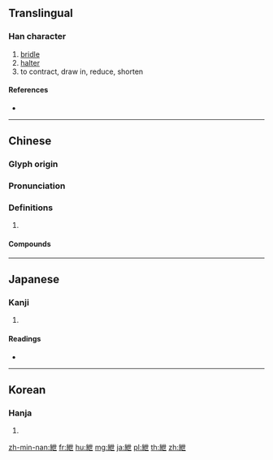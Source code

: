 {{character info/new}}
{{also|绁}}
==Translingual==

===Han character===
{{Han char|rn=120|rad=糸|as=05|sn=11|four=24917|canj=VFPT}}

# [[bridle]]
# [[halter]]
# to contract, draw in, reduce, shorten

====References====
* {{Han ref|kx=0920.010|dkj=27347|dj=1352.030|hdz=53378.140|uh=7D32|ud=32050|bh=B2D8|bd=45784}}

----

==Chinese==
{{zh-forms|s=绁|alt=絏}}

===Glyph origin===
{{Han etym}}

===Pronunciation===
{{zh-pron
|m=xiè
|c=sit3
|mn=siat/sòa
|mc=y
|oc=y
|cat=
}}

===Definitions===
{{zh-hanzi}}

# {{rfdef|zh}}

====Compounds====
{{zh-der|紲落|紲喙|縲紲|紲袢|纍紲|累紲|紲絆}}

----

==Japanese==

===Kanji===
{{ja-kanji|grade=|rs=糸05}}

# {{defn|lang=ja|sort=糸05}}

====Readings====
* {{ja-readings|on=[[せつ]] (setsu)|kun=[[きずな]] (kizuna)|nanori=}}

----

==Korean==

===Hanja===
{{ko-hanja|hangeul=설|eumhun=|rv=seol|mr=sŏl|y=sel}}

# {{defn|lang=ko|sort=糸05}}

[[zh-min-nan:紲]]
[[fr:紲]]
[[hu:紲]]
[[mg:紲]]
[[ja:紲]]
[[pl:紲]]
[[th:紲]]
[[zh:紲]]